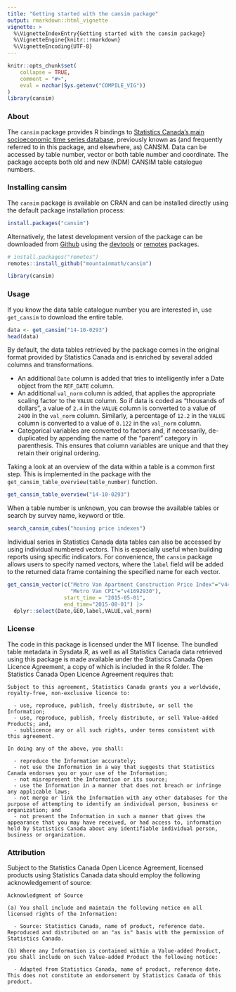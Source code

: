 ```yaml
---
title: "Getting started with the cansim package"
output: rmarkdown::html_vignette
vignette: >
  %\VignetteIndexEntry{Getting started with the cansim package}
  %\VignetteEngine{knitr::rmarkdown}
  %\VignetteEncoding{UTF-8}
---
```


```r
knitr::opts_chunk$set(
	collapse = TRUE,
	comment = "#>",
	eval = nzchar(Sys.getenv("COMPILE_VIG"))
)
library(cansim)
```

### About

The `cansim` package provides R bindings to [Statistics Canada’s main socioeconomic time series database](https://www150.statcan.gc.ca/n1/en/type/data), previously known as (and frequently referred to in this package, and elsewhere, as) CANSIM. Data can be accessed by table number, vector or both table number and coordinate. The package accepts both old and new (NDM) CANSIM table catalogue numbers.

### Installing cansim

The `cansim` package is available on CRAN and can be installed directly using the default package installation process:
```r
install.packages("cansim")
```
Alternatively, the latest development version of the package can be downloaded from [Github](https://github.com/mountainMath/cansim) using the [devtools](https://cran.r-project.org/package=devtools) or [remotes](https://cran.r-project.org/package=remotes) packages.
```r
# install.packages("remotes")
remotes::install_github("mountainmath/cansim")

library(cansim)
```

### Usage

If you know the data table catalogue number you are interested in, use `get_cansim` to download the entire table.
```r
data <- get_cansim("14-10-0293")
head(data)
```
By default, the data tables retrieved by the package comes in the original format provided by Statistics Canada and is enriched by several added columns and transformations.

* An additional `Date` column is added that tries to intelligently infer a Date object from the `REF_DATE` column.
* An additional `val_norm` column is added, that applies the appropriate scaling factor to the `VALUE` column. So if data is coded as "thousands of dollars", a value of `2.4` in the `VALUE` column is converted to a value of `2400` in the `val_norm` column. Similarly, a percentage of `12.2` in the `VALUE` column is converted to a value of `0.122` in the `val_norm` column.
* Categorical variables are converted to factors and, if necessarily, de-duplicated by appending the name of the "parent" category in parenthesis. This ensures that column variables are unique and that they retain their original ordering.

Taking a look at an overview of the data within a table is a common first step. This is implemented in the package with the `get_cansim_table_overview(table_number)` function.
```r
get_cansim_table_overview("14-10-0293")
```
When a table number is unknown, you can browse the available tables or search by survey name, keyword or title.
```r
search_cansim_cubes("housing price indexes")
```
Individual series in Statistics Canada data tables can also be accessed by using individual numbered vectors. This is especially useful when building reports using specific indicators. For convenience, the `cansim` package allows users to specify named vectors, where the `label` field will be added to the returned data frame containing the specified name for each vector.
```r
get_cansim_vector(c("Metro Van Apartment Construction Price Index"="v44176267",
                    "Metro Van CPI"="v41692930"),
                  start_time = "2015-05-01",
                  end_time="2015-08-01") |>
  dplyr::select(Date,GEO,label,VALUE,val_norm)
```

### License

The code in this package is licensed under the MIT license. The bundled table metadata in Sysdata.R, as well as all Statistics Canada data retrieved using this package is made available under the Statistics Canada Open Licence Agreement, a copy of which is included in the R folder. The Statistics Canada Open Licence Agreement requires that:

```
Subject to this agreement, Statistics Canada grants you a worldwide, royalty-free, non-exclusive licence to:

  - use, reproduce, publish, freely distribute, or sell the Information;
  - use, reproduce, publish, freely distribute, or sell Value-added Products; and,
  - sublicence any or all such rights, under terms consistent with this agreement.

In doing any of the above, you shall:

  - reproduce the Information accurately;
  - not use the Information in a way that suggests that Statistics Canada endorses you or your use of the Information;
  - not misrepresent the Information or its source;
  - use the Information in a manner that does not breach or infringe any applicable laws;
  - not merge or link the Information with any other databases for the purpose of attempting to identify an individual person, business or organization; and
  - not present the Information in such a manner that gives the appearance that you may have received, or had access to, information held by Statistics Canada about any identifiable individual person, business or organization.
```

### Attribution

Subject to the Statistics Canada Open Licence Agreement, licensed products using Statistics Canada data should employ the following acknowledgement of source:

```
Acknowledgment of Source

(a) You shall include and maintain the following notice on all licensed rights of the Information:

  - Source: Statistics Canada, name of product, reference date. Reproduced and distributed on an "as is" basis with the permission of Statistics Canada.

(b) Where any Information is contained within a Value-added Product, you shall include on such Value-added Product the following notice:

  - Adapted from Statistics Canada, name of product, reference date. This does not constitute an endorsement by Statistics Canada of this product.
```


